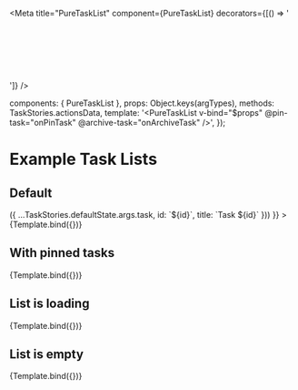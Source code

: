 
<Meta
  title="PureTaskList"
  component={PureTaskList}
  decorators={[() => '<div style="padding: 3rem;"><story /></div>']}
/>

  components: { PureTaskList },
  props: Object.keys(argTypes),
  methods: TaskStories.actionsData,
  template: '<PureTaskList v-bind="$props" @pin-task="onPinTask" @archive-task="onArchiveTask" />',
});

# Example Task Lists

## Default

<Canvas>
  <Story
    name="Default List"
    args={{
      tasks: [1, 2, 3, 4, 5, 6].map((id) => ({
        ...TaskStories.defaultState.args.task, id: `${id}`, title: `Task ${id}`
      }))
    }}
  >
    {Template.bind({})}
  </Story>
</Canvas>

## With pinned tasks

<Canvas>
  <Story
    name="With Pinned Tasks"
    args={{
      tasks: [
        ...defaultList.args.tasks.slice(0, 5),
        { id: '6', title: 'Task 6 (pinned)', state: 'TASK_PINNED' },
      ]
    }}
  >
    {Template.bind({})}
  </Story>
</Canvas>

## List is loading

<Canvas>
  <Story name="Loading" args={{ tasks: [], loading: true }}>
    {Template.bind({})}
  </Story>
</Canvas>

## List is empty

<Canvas>
  <Story name="Empty" args={{ ...loading.args, loading: false }}>
    {Template.bind({})}
  </Story>
</Canvas>

